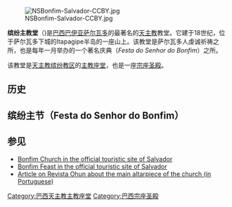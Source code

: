 [[File:NSBonfim-Salvador-CCBY.jpg|thumb]]

'''缤纷主教堂'''（{{lang-pt|Igreja de Nosso Senhor do Bonfim}})是[[巴西|巴西]][[巴伊亚|巴伊亚]][[萨尔瓦多_(巴西)|萨尔瓦多]]的最著名的[[天主教|天主教]]教堂。它建于18世纪，位于萨尔瓦多下城的Itapagipe半岛的一座山上。该教堂是萨尔瓦多人虔诚祈祷之所，也是每年一月举办的一个著名庆典（''Festa do Senhor do Bonfim''）之所。

该教堂是[[天主教缤纷教区|天主教缤纷教区]]的[[主教座堂|主教座堂]]，也是一座[[宗座圣殿|宗座圣殿]]。


== 历史 ==

<!--
The veneration of ''Nosso Senhor do Bonfim'' (Our Lord of the Good End, represented by the crucified [[Jesus|Jesus]] in the moment of his death) is an old tradition in [[Portugal|Portugal]] that was imported to Brazil during [[Colonial_Brazil|colonial times]]. In 1740, in order to fulfill a vow, Portuguese captain ''Teodósio Rodrigues de Faria'' brought a statue of Nosso Senhor do Bonfim from [[Setúbal|Setúbal]] (Portugal) to Salvador. Some years later a religious brotherhood (''irmandade'') dedicated to Our Lord of Bonfim was founded and a church to house the statue - the current Church of Nosso Senhor do Bonfim - began being built on top of Montserrat hill, in the Itapagipe peninsula, in the lower town of Salvador. The church was inaugurated in 1754, with the towers being finished around 1772.

The façade of the church is two-dimensional, with a central body flanked by two towers. The windows and specially the elaborate [[volute|volute]]s of the [[gable|gable]] on top of the façade follow a [[Rococo|Rococo]] (late [[Baroque|Baroque]]) design. The lower parts of the façade were covered by Portuguese white [[tiles|tiles]] ([[azulejo|azulejo]]s) in 1873.

[[Image:NSBonfim-Salvador1-CCBYSA.jpg|thumb]]
The inner decoration of the church was only finished in the 19th century. The [[Neoclassical|Neoclassical]] main altarpiece, which has the form of a [[baldachin|baldachin]] with a cupola sustained by volutes, was carved and probably also designed by sculptor ''Antônio Joaquim dos Santos'' between 1813 and 1814. The lateral walls of the single-[[aisle|aisle]]d [[nave|nave]] are decorated with several altarpieces.

Another notable feature of the church is the painted wooden ceiling, executed by Bahia artist ''Franco Velasco'' between 1818 and 1820, which shows people thanking Our Lord of Bonfim for having survived a [[shipwreck|shipwreck]]. The [[sacristy|sacristy]], nave and other rooms of the church display paintings by another notable Bahia painter, ''José Teófilo de Jesus'', executed in the 1830s.

In the 19th century, the Bonfim Brotherhood built houses in the square in front of the church to house the [[pilgrim|pilgrim]]s (''romeiros'') that come to Salvador every year to honour Our Lord of Bonfim.
-->

== 缤纷主节（Festa do Senhor do Bonfim） ==
<!--

The ''Festa do Bonfim'' (Feast of Bonfim) is one of the most important annual popular celebrations in Salvador, starting on the second Thursday after [[Three_Kings_Day|Three Kings Day]] (January 6th). On this Thursday, the faithful gather in front of the Church of Conceição da Praia, in downtown Salvador (''Baixa''), including a large group of Bahia ladies (''bahianas'') in traditional white costume, with turbants and long, round skirts. After mass, the faithful take part on a [[procession|procession]] that leaves the Church of Conceição da Praia and, after an 8-km course, reaches the hill of the Bonfim Church. Upon reaching the top, the bahianas wash the steps and the square (''adro'') in front of the church with aromatised water while dancing and singing chants in [[Yoruba_language|Yoruba language]]. The washing ritual is called the ''Lavagem do Bonfim'' (Washing of Bonfim) and attracts a multitude of believers as well as tourists.

[[Image:BonfimSalvador-CCBY.jpg|thumb]]
The celebrations last ten days and end with a massive [[mass|mass]] in the Bonfim Church. Many worshippers come from far away to honour [[vow|vow]]s taken with Our Lord of Bonfim. The church has a museum of [[ex-voto|ex-voto]]s brought by the worshippers in gratitude after receiving a [[divine_grace|divine grace]]. The feast includes stands serving traditional food, souvenirs, traditional dances and concerts by local musical groups.

Even though the feast is [[Catholic|Catholic]] in its origins, it also reveals much about the religious [[syncretism|syncretism]] between Catholicism and African religions in Bahia. In the [[Candomblé|Candomblé]] religion, Our Lord of Bonfim is associated with [[Oxalá|Oxalá]], father of the [[Orishas|Orishas]] and creator of humankind. Indeed, people dress in white during the feast to honour Oxalá.
-->

== 参见 ==
* [http://www.emtursa.ba.gov.br/Template.asp?IdEntidade=1999&Nivel=000100030002000100120015&IdModelo=0 Bonfim Church in the official touristic site of Salvador]{{dead link|date=十月 2017 |bot=InternetArchiveBot }}
* [https://web.archive.org/web/20050316225214/http://www.emtursa.ba.gov.br/Template.asp?IdEntidade=1790&Nivel=000500020013 Bonfim Feast in the official touristic site of Salvador]
* [https://web.archive.org/web/20070928064355/http://www.revistaohun.ufba.br/html/artigo8.html Article on Revista Ohun about the main altarpiece of the church (in Portuguese)]

{{coord|12|55|18|S|38|30|25|W|display=title}}

[[Category:巴西天主教主教座堂|Category:巴西天主教主教座堂]]
[[Category:巴西宗座圣殿|Category:巴西宗座圣殿]]